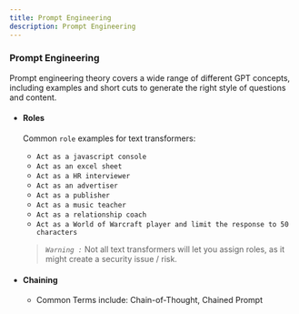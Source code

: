 ```yaml
---
title: Prompt Engineering
description: Prompt Engineering
---
```


### Prompt Engineering

Prompt engineering theory covers a wide range of different GPT concepts, including examples and short cuts to generate the right style of questions and content. 

- #### Roles

  Common `role` examples for text transformers:

  - `Act as a javascript console`
  - `Act as an excel sheet`
  - `Act as a HR interviewer`
  - `Act as an advertiser`
  - `Act as a publisher`
  - `Act as a music teacher`
  - `Act as a relationship coach`
  - `Act as a World of Warcraft player and limit the response to 50 characters`
  > *`Warning :`* Not all text transformers will let you assign roles, as it might create a security issue / risk.

- #### Chaining
  - Common Terms include: Chain-of-Thought, Chained Prompt 